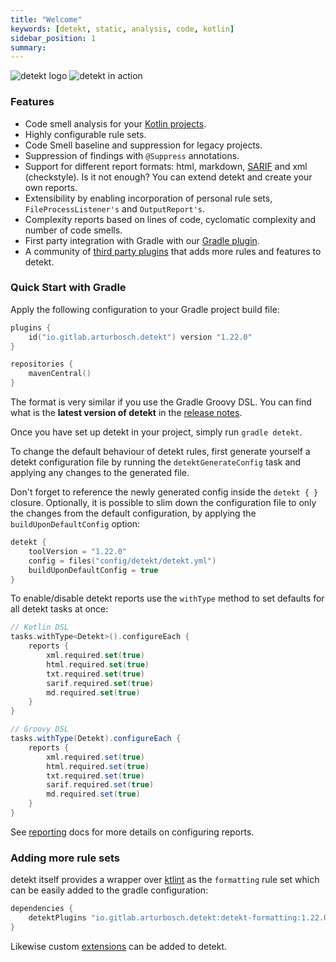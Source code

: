 ```yaml
---
title: "Welcome"
keywords: [detekt, static, analysis, code, kotlin]
sidebar_position: 1
summary:
---
```


![detekt logo](/img/logo.svg "detekt logo")
![detekt in action](/img/tutorial/detekt_in_action.png "detekt in action")

### Features

- Code smell analysis for your [Kotlin projects](https://kotlinlang.org/).
- Highly configurable rule sets.
- Code Smell baseline and suppression for legacy projects.
- Suppression of findings with `@Suppress` annotations.
- Support for different report formats: html, markdown, [SARIF](https://sarifweb.azurewebsites.net/) and xml (checkstyle). Is it not enough? You can extend detekt and create your own reports.
- Extensibility by enabling incorporation of personal rule sets, `FileProcessListener's` and `OutputReport's`.
- Complexity reports based on lines of code, cyclomatic complexity and number of code smells.
- First party integration with Gradle with our [Gradle plugin](/gettingstarted/gradle.mdx).
- A community of [third party plugins](https://github.com/topics/detekt-plugin) that adds more rules and features to detekt.

### Quick Start with Gradle

Apply the following configuration to your Gradle project build file:

```kotlin
plugins {
    id("io.gitlab.arturbosch.detekt") version "1.22.0"
}

repositories {
    mavenCentral()
}
```

The format is very similar if you use the Gradle Groovy DSL. You can find what is the **latest version of detekt** in
the [release notes](/changelog).

Once you have set up detekt in your project, simply run `gradle detekt`.

To change the default behaviour of detekt rules, first generate yourself a detekt configuration file by running the
`detektGenerateConfig` task and applying any changes to the generated file.

Don't forget to reference the newly generated config inside the `detekt { }` closure. Optionally, it is possible to
slim down the configuration file to only the changes from the default configuration, by applying the
`buildUponDefaultConfig` option:

```kotlin
detekt {
    toolVersion = "1.22.0"
    config = files("config/detekt/detekt.yml")
    buildUponDefaultConfig = true
}
```

To enable/disable detekt reports use the `withType` method to set defaults for all detekt tasks at once:

```kotlin
// Kotlin DSL
tasks.withType<Detekt>().configureEach {
    reports {
        xml.required.set(true)
        html.required.set(true)
        txt.required.set(true)
        sarif.required.set(true)
        md.required.set(true)
    }
}
```

```groovy
// Groovy DSL
tasks.withType(Detekt).configureEach {
    reports {
        xml.required.set(true)
        html.required.set(true)
        txt.required.set(true)
        sarif.required.set(true)
        md.required.set(true)
    }
}
```

See [reporting](/docs/introduction/reporting) docs for more details on configuring reports.

### Adding more rule sets

detekt itself provides a wrapper over [ktlint](https://github.com/pinterest/ktlint) as the `formatting` rule set
which can be easily added to the gradle configuration:

```gradle
dependencies {
    detektPlugins "io.gitlab.arturbosch.detekt:detekt-formatting:1.22.0"
}
```

Likewise custom [extensions](/docs/introduction/extensions) can be added to detekt.
